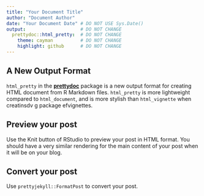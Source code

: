 ```yaml
---
title: "Your Document Title"
author: "Document Author"
date: "Your Document Date" # DO NOT USE Sys.Date()
output:                    # DO NOT CHANGE
  prettydoc::html_pretty:  # DO NOT CHANGE
    theme: cayman          # DO NOT CHANGE
    highlight: github      # DO NOT CHANGE
---
```


## A New Output Format

`html_pretty` in the [**prettydoc**](http://github.com/yixuan/prettydoc/)
package is a new output format for creating HTML document from R Markdown files.
`html_pretty` is more lightweight compared to `html_document`, and is more
stylish than `html_vignette` when creatinsdv g package  efvignettes.  

## Preview your post

Use the Knit button of RStudio to preview your post in HTML format. You should have a very similar rendering for the main content of your post when it will be on your blog.

## Convert your post

Use `prettyjekyll::FormatPost` to convert your post.
